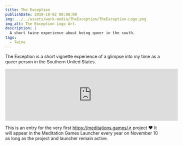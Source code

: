 ```yaml
---
title: The Exception
publishDate: 2019-10-02 00:00:00
img: ../../assets/work-media/TheException/TheException-Logo.png
img_alt: The Exception Logo Art.
description: |
  A short twine experience about being queer in the south.
tags:
  - Twine
---
```



<Aside 
  emoji="🌈 "
  title="Role: Developer"
  involvement="2-Day Game Jam"
  tools="Twine, CSS, HTML, Javascipt"
  status="Released"
  developer="Self"
/>

The Exception is a short vignette experience of a glimpse into my time as a queer person in the Southern United States.

<iframe frameborder="0" src="https://itch.io/embed/764266" width="552" height="167"><a href="https://treverberryman.itch.io/the-exception">The Exception by treverberryman</a></iframe>

This is an entry for the very first [<u>https://meditations.games/</u>↗](https://meditations.games/) project ❤️ It will appear in the Meditation Games Launcher every year on November 10 as long as the project and launcher remain active.
